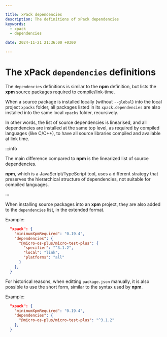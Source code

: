 ```yaml
---

title: xPack dependencies
description: The definitions of xPack dependencies
keywords:
  - xpack
  - dependencies

date: 2024-11-21 21:36:00 +0300

---
```


# The xPack `dependencies` definitions

The `dependencies` definitions is similar to the **npm** definition,
but lists the **xpm** source packages required to compile/link-time.

When a source package is installed locally (without `--global`) into the
local project `xpacks` folder, all packages listed in its `xpack.dependencies`
are also installed into the same local `xpacks` folder,
recursively.

In other words, the list of source dependencies is linearised, and all
dependencies are installed at the same top level, as required by
compiled languages (like C/C++), to have all source libraries
compiled and available at link time.

:::info

The main difference compared to **npm** is the linearized list of source
dependencies.

**npm**, which is a JavaScript/TypeScript tool, uses a
different strategy that preserves the hierarchical structure of
dependencies, not suitable for compiled languages.

:::

When installing source packages into an **xpm** project, they are also added
to the `dependencies` list, in the extended format.



Example:

```json title="Extended format source dependency" {5-7}
  "xpack": {
    "minimumXpmRequired": "0.19.4",
    "dependencies": {
      "@micro-os-plus/micro-test-plus": {
        "specifier": "^3.1.2",
        "local": "link",
        "platforms": "all"
      }
    },
  }
```

For historical reasons, when editting `package.json` manually, it is
also possible to use the short form, similar to the syntax used by **npm**.

Example:

```json title="Traditional short form source dependency" {4}
  "xpack": {
    "minimumXpmRequired": "0.19.4",
    "dependencies": {
      "@micro-os-plus/micro-test-plus": "^3.1.2"
    },
  }
```
